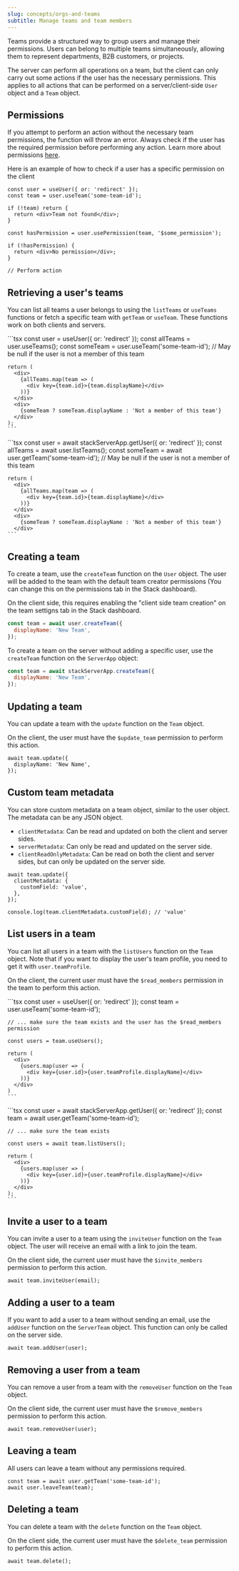 ```yaml
---
slug: concepts/orgs-and-teams  
subtitle: Manage teams and team members  
---
```


Teams provide a structured way to group users and manage their permissions. Users can belong to multiple teams simultaneously, allowing them to represent departments, B2B customers, or projects.

The server can perform all operations on a team, but the client can only carry out some actions if the user has the necessary permissions. This applies to all actions that can be performed on a server/client-side `User` object and a `Team` object.

## Permissions 

If you attempt to perform an action without the necessary team permissions, the function will throw an error. Always check if the user has the required permission before performing any action. Learn more about permissions [here](permissions.mdx).

Here is an example of how to check if a user has a specific permission on the client

```tsx
const user = useUser({ or: 'redirect' });
const team = user.useTeam('some-team-id');

if (!team) return {
  return <div>Team not found</div>;
}

const hasPermission = user.usePermission(team, '$some_permission');

if (!hasPermission) {
  return <div>No permission</div>;
}

// Perform action
```

## Retrieving a user's teams

You can list all teams a user belongs to using the `listTeams` or `useTeams` functions or fetch a specific team with `getTeam` or `useTeam`. These functions work on both clients and servers.

<Tabs>
  <Tab title="Client Component">
    ```tsx
    const user = useUser({ or: 'redirect' });
    const allTeams = user.useTeams();
    const someTeam = user.useTeam('some-team-id'); // May be null if the user is not a member of this team

    return (
      <div>
        {allTeams.map(team => (
          <div key={team.id}>{team.displayName}</div>
        ))}
      </div>
      <div>
        {someTeam ? someTeam.displayName : 'Not a member of this team'}
      </div>
    );
    ```
  </Tab>

  <Tab title="Server Component">
    ```tsx
    const user = await stackServerApp.getUser({ or: 'redirect' });
    const allTeams = await user.listTeams();
    const someTeam = await user.getTeam('some-team-id'); // May be null if the user is not a member of this team

    return (
      <div>
        {allTeams.map(team => (
          <div key={team.id}>{team.displayName}</div>
        ))}
      </div>
      <div>
        {someTeam ? someTeam.displayName : 'Not a member of this team'}
      </div>
    ```
  </Tab>
</Tabs>

## Creating a team

To create a team, use the `createTeam` function on the `User` object. The user will be added to the team with the default team creator permissions (You can change this on the permissions tab in the Stack dashboard).

On the client side, this requires enabling the "client side team creation" on the team settigns tab in the Stack dashboard.

```jsx
const team = await user.createTeam({
  displayName: 'New Team',
});
```

To create a team on the server without adding a specific user, use the `createTeam` function on the `ServerApp` object:

```jsx
const team = await stackServerApp.createTeam({
  displayName: 'New Team',
});
```

## Updating a team

You can update a team with the `update` function on the `Team` object.

On the client, the user must have the `$update_team` permission to perform this action.

```tsx
await team.update({
  displayName: 'New Name',
});
```

## Custom team metadata

You can store custom metadata on a team object, similar to the user object. The metadata can be any JSON object.

- `clientMetadata`: Can be read and updated on both the client and server sides.
- `serverMetadata`: Can only be read and updated on the server side.
- `clientReadOnlyMetadata`: Can be read on both the client and server sides, but can only be updated on the server side.

```tsx
await team.update({
  clientMetadata: {
    customField: 'value',
  },
});

console.log(team.clientMetadata.customField); // 'value'
```

## List users in a team

You can list all users in a team with the `listUsers` function on the `Team` object. Note that if you want to display the user's team profile, you need to get it with `user.teamProfile`.

On the client, the current user must have the `$read_members` permission in the team to perform this action.

<Tabs>
  <Tab title="Client Component">
    ```tsx
    const user = useUser({ or: 'redirect' });
    const team = user.useTeam('some-team-id');

    // ... make sure the team exists and the user has the $read_members permission

    const users = team.useUsers();

    return (
      <div>
        {users.map(user => (
          <div key={user.id}>{user.teamProfile.displayName}</div>
        ))}
      </div>
    )
    ```
  </Tab>

  <Tab title="Server Component">
    ```tsx
    const user = await stackServerApp.getUser({ or: 'redirect' });
    const team = await user.getTeam('some-team-id');

    // ... make sure the team exists
    
    const users = await team.listUsers();
    
    return (
      <div>
        {users.map(user => (
          <div key={user.id}>{user.teamProfile.displayName}</div>
        ))}
      </div>
    );
    ```
  </Tab>
</Tabs>

## Invite a user to a team

You can invite a user to a team using the `inviteUser` function on the `Team` object. The user will receive an email with a link to join the team.

On the client side, the current user must have the `$invite_members` permission to perform this action.

```tsx
await team.inviteUser(email);
```

## Adding a user to a team

If you want to add a user to a team without sending an email, use the `addUser` function on the `ServerTeam` object. This function can only be called on the server side.

```tsx
await team.addUser(user);
```

## Removing a user from a team

You can remove a user from a team with the `removeUser` function on the `Team` object.

On the client side, the current user must have the `$remove_members` permission to perform this action.

```tsx
await team.removeUser(user);
```

## Leaving a team

All users can leave a team without any permissions required.

```tsx
const team = await user.getTeam('some-team-id');
await user.leaveTeam(team);
```

## Deleting a team

You can delete a team with the `delete` function on the `Team` object.

On the client side, the current user must have the `$delete_team` permission to perform this action.

```tsx
await team.delete();
```